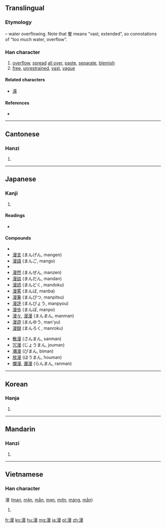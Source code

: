 {{also|澷}}
==Translingual==

===Etymology===
{{Han compound|水|曼|alt1=氵|ls=psc|c1=s|c2=p}} – water overflowing. Note that 曼 means “vast, extended”, so connotations of “too much water, overflow”.

===Han character===
{{Han char|rn=85|rad=水|as=11|sn=14|four=3614<sub>7</sub>|canj=水日田水 (EAWE)|ids=⿰[[氵]][[曼]]}}

# [[overflow]], [[spread]] [[all over]], [[paste]], [[separate]], [[blemish]]
# [[free]], [[unrestrained]], [[vast]], [[vague]]

====Related characters====
* [[澷]]

====References====
* {{Han ref|kx=0646.320|dkj=18166|dj=1056.100|hdz=31721.100|uh=6F2B|ud=28459|bh=BAA9|bd=47785}}

----

==Cantonese==

===Hanzi===
{{yue-hanzi|jyut=maan6|y=maan6}}

# {{defn|lang=yue|sort=水11}}

----

==Japanese==

===Kanji===
{{ja-kanji|grade=c|rs=水11}}

# {{defn|lang=ja|sort=水11}}

====Readings====
* {{ja-readings|on=[[まん]] (man)|kun=[[みだり]] (midari), [[みだりに]] (midarini), [[そぞろに]] (sozoroni)}}

====Compounds====
* {{term|漫画||[[comics]]|tr=[[まんが]], [[manga]]|sc=Jpan|lang=ja}}
* [[漫言]] (まんげん, mangen)
* [[漫語]] (まんご, mango)
* {{term|漫才||a style of [[w:double act|double act]] [[stand-up comedy]]|tr=まんざい, manzai|sc=Jpan|lang=ja}}
* [[漫然]] (まんぜん, manzen)
* [[漫談]] (まんだん, mandan)
* [[漫読]] (まんどく, mandoku)
* [[漫罵]] (まんば, manba)
* [[漫筆]] (まんぴつ, manpitsu)
* [[漫評]] (まんぴょう, manpyou)
* [[漫歩]] (まんぽ, manpo)
* [[漫々]], [[漫漫]] (まんまん, manman)
* [[漫遊]] (まんゆう, man'yu)
* [[漫録]] (まんろく, manroku)

* [[散漫]] (さんまん, sanman)
* [[冗漫]] (じょうまん, jouman)
* [[瀰漫]] (びまん, biman)
* [[放漫]] (ほうまん, houman)
* [[爛漫]], [[瀾漫]] (らんまん, ranman)

----

==Korean==

===Hanja===
{{ko-hanja|hangeul=만|eumhun=|rv=man|mr=man|y=man}}

# {{defn|lang=ko|sort=水11}}

----

==Mandarin==

===Hanzi===
{{cmn-hanzi|pin=[[màn]] ([[man4]])|wg=man<sup>4</sup>}}

# {{defn|lang=cmn|sort=水11}}

----

==Vietnamese==

===Han character===
漫 ([[man]], [[mặn]], [[mẳn]], [[mạn]], [[mớn]], [[máng]], [[mằn]])

# {{defn|lang=vi|sort=水11}}

[[fr:漫]]
[[ko:漫]]
[[hu:漫]]
[[mg:漫]]
[[ja:漫]]
[[pl:漫]]
[[zh:漫]]